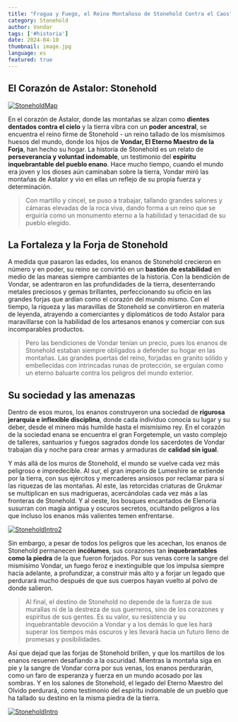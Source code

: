 ```yaml
---
title: "Fragua y Fuego, el Reino Montañoso de Stonehold Contra el Caos"
category: Stonehold
author: Vondar
tags: ['#historia']
date: 2024-04-10
thumbnail: image.jpg
language: es
featured: true
---
```


## El Corazón de Astalor: Stonehold

[![StoneholdMap](https://i.imgur.com/JURYfEJ.png)](https://i.imgur.com/JURYfEJ.png)

En el corazón de Astalor, donde las montañas se alzan como **dientes dentados contra el cielo** y la tierra vibra con un **poder ancestral**, se encuentra el reino firme de Stonehold - un reino tallado de los mismísimos huesos del mundo, donde los hijos de **Vondar, El Eterno Maestro de la Forja**, han hecho su hogar. La historia de Stonehold es un relato de **perseverancia y voluntad indomable**, un testimonio del **espíritu inquebrantable del pueblo enano**. Hace mucho tiempo, cuando el mundo era joven y los dioses aún caminaban sobre la tierra, Vondar miró las montañas de Astalor y vio en ellas un reflejo de su propia fuerza y determinación.

> Con martillo y cincel, se puso a trabajar, tallando grandes salones y cámaras elevadas de la roca viva, dando forma a un reino que se erguiría como un monumento eterno a la habilidad y tenacidad de su pueblo elegido.

## La Fortaleza y la Forja de Stonehold

A medida que pasaron las edades, los enanos de Stonehold crecieron en número y en poder, su reino se convirtió en un **bastión de estabilidad** en medio de las mareas siempre cambiantes de la historia. Con la bendición de Vondar, se adentraron en las profundidades de la tierra, desenterrando metales preciosos y gemas brillantes, perfeccionando su oficio en las grandes forjas que ardían como el corazón del mundo mismo. Con el tiempo, la riqueza y las maravillas de Stonehold se convirtieron en materia de leyenda, atrayendo a comerciantes y diplomáticos de todo Astalor para maravillarse con la habilidad de los artesanos enanos y comerciar con sus incomparables productos.

> Pero las bendiciones de Vondar tenían un precio, pues los enanos de Stonehold estaban siempre obligados a defender su hogar en las montañas. Las grandes puertas del reino, forjadas en granito sólido y embellecidas con intrincadas runas de protección, se erguían como un eterno baluarte contra los peligros del mundo exterior.

## Su sociedad y las amenazas

Dentro de esos muros, los enanos construyeron una sociedad de **rigurosa jerarquía e inflexible disciplina**, donde cada individuo conocía su lugar y su deber, desde el minero más humilde hasta el mismísimo rey. En el corazón de la sociedad enana se encuentra el gran Forgetemple, un vasto complejo de talleres, santuarios y fuegos sagrados donde los sacerdotes de Vondar trabajan día y noche para crear armas y armaduras de **calidad sin igual**.

Y más allá de los muros de Stonehold, el mundo se vuelve cada vez más peligroso e impredecible. Al sur, el gran imperio de Lumeshire se extiende por la tierra, con sus ejércitos y mercaderes ansiosos por reclamar para sí las riquezas de las montañas. Al este, las retorcidas criaturas de Grukmar se multiplican en sus madrigueras, acercándolas cada vez más a las fronteras de Stonehold. Y al oeste, los bosques encantados de Elenoria susurran con magia antigua y oscuros secretos, ocultando peligros a los que incluso los enanos más valientes temen enfrentarse.

[![StoneholdIntro2](https://i.imgur.com/0oQxjcD.png)](https://i.imgur.com/0oQxjcD.png)

Sin embargo, a pesar de todos los peligros que les acechan, los enanos de Stonehold permanecen **incólumes**, sus corazones tan **inquebrantables como la piedra** de la que fueron forjados. Por sus venas corre la sangre del mismísimo Vondar, un fuego feroz e inextinguible que los impulsa siempre hacia adelante, a profundizar, a construir más alto y a forjar un legado que perdurará mucho después de que sus cuerpos hayan vuelto al polvo de donde salieron.

> Al final, el destino de Stonehold no depende de la fuerza de sus murallas ni de la destreza de sus guerreros, sino de los corazones y espíritus de sus gentes. Es su valor, su resistencia y su inquebrantable devoción a Vondar y a los demás lo que les hará superar los tiempos más oscuros y les llevará hacia un futuro lleno de promesas y posibilidades.

Así que dejad que las forjas de Stonehold brillen, y que los martillos de los enanos resuenen desafiando a la oscuridad. Mientras la montaña siga en pie y la sangre de Vondar corra por sus venas, los enanos perdurarán, como un faro de esperanza y fuerza en un mundo acosado por las sombras. Y en los salones de Stonehold, el legado del Eterno Maestro del Olvido perdurará, como testimonio del espíritu indomable de un pueblo que ha tallado su destino en la misma piedra de la tierra.

[![StoneholdIntro](https://i.imgur.com/KzpA3lJ.png)](https://i.imgur.com/KzpA3lJ.png)